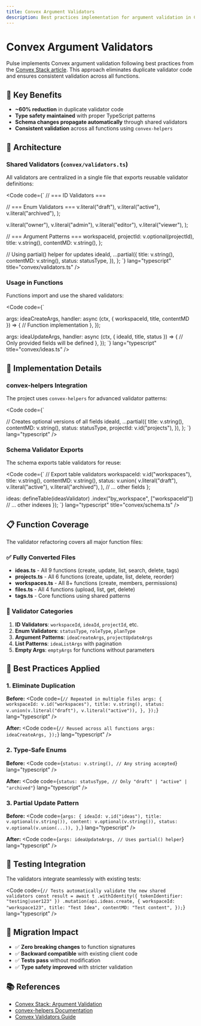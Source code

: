 ```yaml
---
title: Convex Argument Validators
description: Best practices implementation for argument validation in Convex functions using shared validators and convex-helpers.
---
```



# Convex Argument Validators

Pulse implements Convex argument validation following best practices from the [Convex Stack article](https://stack.convex.dev/argument-validation-without-repetition). This approach eliminates duplicate validator code and ensures consistent validation across all functions.

## 🎯 Key Benefits

- **~60% reduction** in duplicate validator code
- **Type safety maintained** with proper TypeScript patterns
- **Schema changes propagate automatically** through shared validators
- **Consistent validation** across all functions using `convex-helpers`

## 📁 Architecture

### Shared Validators (`convex/validators.ts`)

All validators are centralized in a single file that exports reusable validator definitions:

<Code code={`
// === ID Validators ===

// === Enum Validators ===
  v.literal("draft"),
  v.literal("active"), 
  v.literal("archived"),
);

  v.literal("owner"),
  v.literal("admin"), 
  v.literal("editor"),
  v.literal("viewer"),
);

// === Argument Patterns ===
  workspaceId,
  projectId: v.optional(projectId),
  title: v.string(),
  contentMD: v.string(),
};

// Using partial() helper for updates
  ideaId,
  ...partial({
    title: v.string(),
    contentMD: v.string(),
    status: statusType,
  }),
};
`} lang="typescript" title="convex/validators.ts" />

### Usage in Functions

Functions import and use the shared validators:

<Code code={`

  args: ideaCreateArgs,
  handler: async (ctx, { workspaceId, title, contentMD }) => {
    // Function implementation
  },
});

  args: ideaUpdateArgs,
  handler: async (ctx, { ideaId, title, status }) => {
    // Only provided fields will be defined
  },
});
`} lang="typescript" title="convex/ideas.ts" />

## 🔧 Implementation Details

### convex-helpers Integration

The project uses `convex-helpers` for advanced validator patterns:

<Code code={`

// Creates optional versions of all fields
  ideaId,
  ...partial({
    title: v.string(),
    contentMD: v.string(),
    status: statusType,
    projectId: v.id("projects"),
  }),
};
`} lang="typescript" />

### Schema Validator Exports

The schema exports table validators for reuse:

<Code code={`
// Export table validators
  workspaceId: v.id("workspaces"),
  title: v.string(),
  contentMD: v.string(),
  status: v.union(
    v.literal("draft"),
    v.literal("active"),
    v.literal("archived"),
  ),
  // ... other fields
};

  ideas: defineTable(ideasValidator)
    .index("by_workspace", ["workspaceId"])
    // ... other indexes
});
`} lang="typescript" title="convex/schema.ts" />

## 📋 Function Coverage

The validator refactoring covers all major function files:

### ✅ Fully Converted Files

- **ideas.ts** - All 9 functions (create, update, list, search, delete, tags)
- **projects.ts** - All 6 functions (create, update, list, delete, reorder)  
- **workspaces.ts** - All 8+ functions (create, members, permissions)
- **files.ts** - All 4 functions (upload, list, get, delete)
- **tags.ts** - Core functions using shared patterns

### 🔄 Validator Categories

1. **ID Validators**: `workspaceId`, `ideaId`, `projectId`, etc.
2. **Enum Validators**: `statusType`, `roleType`, `planType`
3. **Argument Patterns**: `ideaCreateArgs`, `projectUpdateArgs`
4. **List Patterns**: `ideaListArgs` with pagination
5. **Empty Args**: `emptyArgs` for functions without parameters

## 🎨 Best Practices Applied

### 1. Eliminate Duplication
**Before:**
<Code code={`
// Repeated in multiple files
  args: {
    workspaceId: v.id("workspaces"),
    title: v.string(),
    status: v.union(v.literal("draft"), v.literal("active")),
  },
});
`} lang="typescript" />

**After:**
<Code code={`
// Reused across all functions
  args: ideaCreateArgs,
});
`} lang="typescript" />

### 2. Type-Safe Enums
**Before:**
<Code code={`
status: v.string(), // Any string accepted
`} lang="typescript" />

**After:**
<Code code={`
status: statusType, // Only "draft" | "active" | "archived"
`} lang="typescript" />

### 3. Partial Update Pattern
**Before:**
<Code code={`
args: {
  ideaId: v.id("ideas"),
  title: v.optional(v.string()),
  content: v.optional(v.string()),
  status: v.optional(v.union(...)),
},
`} lang="typescript" />

**After:**
<Code code={`
args: ideaUpdateArgs, // Uses partial() helper
`} lang="typescript" />

## 🧪 Testing Integration

The validators integrate seamlessly with existing tests:

<Code code={`
// Tests automatically validate the new shared validators
const result = await t
  .withIdentity({ tokenIdentifier: "testing|user123" })
  .mutation(api.ideas.create, {
    workspaceId: "workspace123",
    title: "Test Idea",
    contentMD: "Test content",
  });
`} lang="typescript" />

## 🔄 Migration Impact

- ✅ **Zero breaking changes** to function signatures
- ✅ **Backward compatible** with existing client code
- ✅ **Tests pass** without modification
- ✅ **Type safety improved** with stricter validation

## 📚 References

- [Convex Stack: Argument Validation](https://stack.convex.dev/argument-validation-without-repetition)
- [convex-helpers Documentation](https://www.npmjs.com/package/convex-helpers)
- [Convex Validators Guide](https://docs.convex.dev/functions/validation)